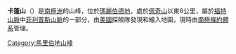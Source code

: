 {{Coord|76|22|S|144|30|W|source:GNIS|display=title}}

'''卡蓬山'''（{{lang-en|Mount Carbone}}）是[[南極洲|南極洲]]的山峰，位於[[瑪麗伯德地|瑪麗伯德地]]，處於[[佩奇山|佩奇山]]以東6公里，屬於[[福特山脈|福特山脈]]中[[菲利普斯山脈|菲利普斯山脈]]的一部分，由[[美國|美國]]探險隊發現和繪入地圖，現時由[[南極條約體系|南極條約體系]]管理。

{{DEFAULTSORT:Mount Carbone}}
[[Category:馬里伯地山峰|Category:馬里伯地山峰]]


{{MarieByrdLand-geo-stub}}